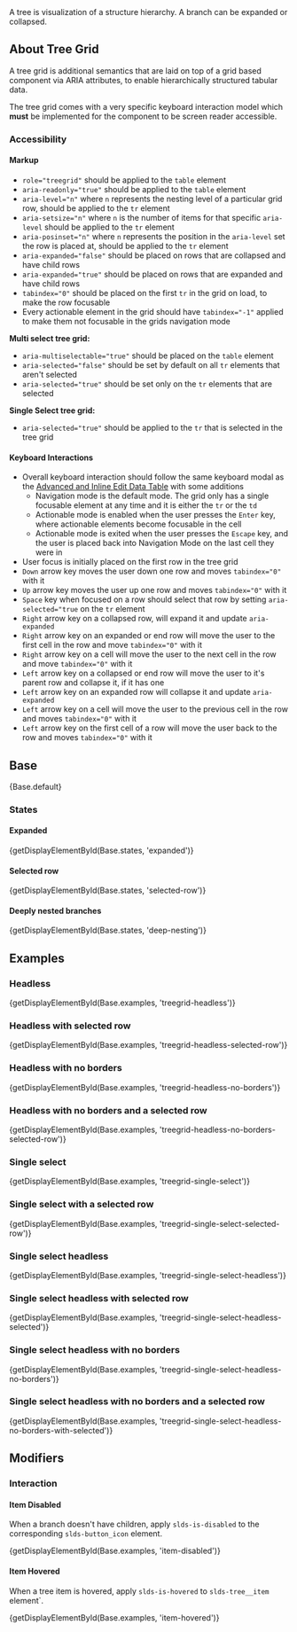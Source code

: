 
<div className="doc lead">
  A tree is visualization of a structure hierarchy. A branch can be expanded or collapsed.
</div>

## About Tree Grid
A tree grid is additional semantics that are laid on top of a grid based component via ARIA attributes, to enable hierarchically structured tabular data.

The tree grid comes with a very specific keyboard interaction model which **must** be implemented for the component to be screen reader accessible.

### Accessibility

#### Markup

  - `role="treegrid"` should be applied to the `table` element
  - `aria-readonly="true"` should be applied to the `table` element
  - `aria-level="n"` where `n` represents the nesting level of a particular grid row, should be applied to the `tr` element
  - `aria-setsize="n"` where `n` is the number of items for that specific `aria-level` should be applied to the `tr` element
  - `aria-posinset="n"` where `n` represents the position in the `aria-level` set the row is placed at, should be applied to the `tr` element
  - `aria-expanded="false"` should be placed on rows that are collapsed and have child rows
  - `aria-expanded="true"` should be placed on rows that are expanded and have child rows
  - `tabindex="0"` should be placed on the first `tr` in the grid on load, to make the row focusable
  - Every actionable element in the grid should have `tabindex="-1"` applied to make them not focusable in the grids navigation mode

**Multi select tree grid:**

  - `aria-multiselectable="true"` should be placed on the `table` element
  - `aria-selected="false"` should be set by default on all `tr` elements that aren't selected
  - `aria-selected="true"` should be set only on the `tr` elements that are selected

**Single Select tree grid:**

  - `aria-selected="true"` should be applied to the `tr` that is selected in the tree grid

#### Keyboard Interactions

  - Overall keyboard interaction should follow the same keyboard modal as the [Advanced and Inline Edit Data Table](/components/data-tables) with some additions
    - Navigation mode is the default mode. The grid only has a single focusable element at any time and it is either the `tr` or the `td`
    - Actionable mode is enabled when the user presses the `Enter` key, where actionable elements become focusable in the cell
    - Actionable mode is exited when the user presses the `Escape` key, and the user is placed back into Navigation Mode on the last cell they were in
  - User focus is initially placed on the first row in the tree grid
  - `Down` arrow key moves the user down one row and moves `tabindex="0"` with it
  - `Up` arrow key moves the user up one row and moves `tabindex="0"` with it
  - `Space` key when focused on a row should select that row by setting `aria-selected="true` on the `tr` element
  - `Right` arrow key on a collapsed row, will expand it and update `aria-expanded`
  - `Right` arrow key on an expanded or end row will move the user to the first cell in the row and move `tabindex="0"` with it
  - `Right` arrow key on a cell will move the user to the next cell in the row and move `tabindex="0"` with it
  - `Left` arrow key on a collapsed or end row will move the user to it's parent row and collapse it, if it has one
  - `Left` arrow key on an expanded row will collapse it and update `aria-expanded`
  - `Left` arrow key on a cell will move the user to the previous cell in the row and moves `tabindex="0"` with it
  - `Left` arrow key on the first cell of a row will move the user back to the row  and moves `tabindex="0"` with it


## Base

<CodeView>
  {Base.default}
</CodeView>

### States

#### Expanded

<CodeView>
  {getDisplayElementById(Base.states, 'expanded')}
</CodeView>

#### Selected row

<CodeView>
  {getDisplayElementById(Base.states, 'selected-row')}
</CodeView>

#### Deeply nested branches

<CodeView>
  {getDisplayElementById(Base.states, 'deep-nesting')}
</CodeView>

## Examples

### Headless

<CodeView>
  {getDisplayElementById(Base.examples, 'treegrid-headless')}
</CodeView>

### Headless with selected row

<CodeView>
  {getDisplayElementById(Base.examples, 'treegrid-headless-selected-row')}
</CodeView>

### Headless with no borders

<CodeView>
  {getDisplayElementById(Base.examples, 'treegrid-headless-no-borders')}
</CodeView>

### Headless with no borders and a selected row

<CodeView>
  {getDisplayElementById(Base.examples, 'treegrid-headless-no-borders-selected-row')}
</CodeView>

### Single select

<CodeView>
  {getDisplayElementById(Base.examples, 'treegrid-single-select')}
</CodeView>

### Single select with a selected row

<CodeView>
  {getDisplayElementById(Base.examples, 'treegrid-single-select-selected-row')}
</CodeView>

### Single select headless

<CodeView>
  {getDisplayElementById(Base.examples, 'treegrid-single-select-headless')}
</CodeView>

### Single select headless with selected row

<CodeView>
  {getDisplayElementById(Base.examples, 'treegrid-single-select-headless-selected')}
</CodeView>

### Single select headless with no borders

<CodeView>
  {getDisplayElementById(Base.examples, 'treegrid-single-select-headless-no-borders')}
</CodeView>

### Single select headless with no borders and a selected row

<CodeView>
  {getDisplayElementById(Base.examples, 'treegrid-single-select-headless-no-borders-with-selected')}
</CodeView>

## Modifiers
### Interaction

#### Item Disabled

When a branch doesn't have children, apply `slds-is-disabled` to the corresponding `slds-button_icon` element.

<CodeView>
  {getDisplayElementById(Base.examples, 'item-disabled')}
</CodeView>

#### Item Hovered

When a tree item is hovered, apply `slds-is-hovered` to `slds-tree__item` element`.

<CodeView>
  {getDisplayElementById(Base.examples, 'item-hovered')}
</CodeView>
